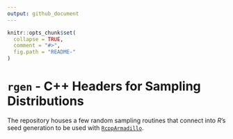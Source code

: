 ```yaml
---
output: github_document
---
```


<!-- README.md is generated from README.Rmd. Please edit that file -->

```r
knitr::opts_chunk$set(
  collapse = TRUE,
  comment = "#>",
  fig.path = "README-"
)
```

# `rgen` - C++ Headers for Sampling Distributions
The repository houses a few random sampling routines that connect into *R*'s seed generation to be used with [`RcppArmadillo`](https://github.com/RcppCore/RcppArmadillo).

